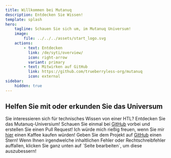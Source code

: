 ```yaml
---
title: Willkommen bei Mutanuq
description: Entdecken Sie Wissen!
template: splash
hero:
    tagline: Schauen Sie sich um, im Mutanuq Universum!
    image:
        file: ../../../assets/start_logo.svg
    actions:
        - text: Entdecken
          link: /de/syti/overview/
          icon: right-arrow
          variant: primary
        - text: Mitwirken auf GitHub
          link: https://github.com/trueberryless-org/mutanuq
          icon: external
sidebar:
    hidden: true
---
```



## Helfen Sie mit oder erkunden Sie das Universum

<CardGrid stagger>
    <Card title="Schnuppern Sie ins Wissen!" icon="random">
        Sie interessieren sich für technisches Wissen von einer HTL? Entdecken Sie das
        Mutanuq-Universium!
    </Card>
    <Card title="Seien Sie ein Mitbegründer dieser Webseite" icon="add-document">
        Schauen Sie einmal bei <a href="https://github.com/trueberryless-org/mutanuq">GitHub</a>
        vorbei und erstellen Sie einen Pull Request!
    </Card>
    <Card title="Spenden Sie mir einen Kaffee" icon="rocket">
        Ich würde mich rießig freuen, wenn Sie mir
        <a href="https://www.paypal.com/donate/?hosted_button_id=WDQ5D2VQ6SWEC">hier</a> einen Kaffee
        kaufen würden!
    </Card>
    <Card title="Vergeben Sie einen Stern" icon="star">
        Geben Sie dem Projekt auf
        <a href="https://github.com/trueberryless-org/mutanuq">GitHub</a> einen Stern!
    </Card>
    <Card title="Verbessern Sie gefundene Fehler" icon="pencil">
        Wenn Ihnen irgendwelche inhaltlichen Fehler oder Rechtschreibfehler auffallen, klicken Sie
        ganz unten auf `Seite bearbeiten`, um diese auszubessern!
    </Card>
</CardGrid>

